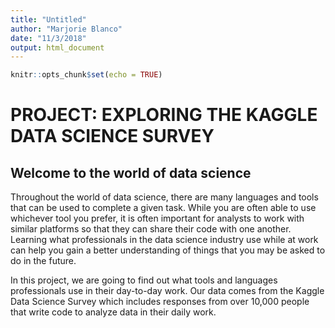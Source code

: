 ```yaml
---
title: "Untitled"
author: "Marjorie Blanco"
date: "11/3/2018"
output: html_document
---
```


```r
knitr::opts_chunk$set(echo = TRUE)
```

# PROJECT: EXPLORING THE KAGGLE DATA SCIENCE SURVEY

## Welcome to the world of data science
Throughout the world of data science, there are many languages and tools that can be used to complete a given task. While you are often able to use whichever tool you prefer, it is often important for analysts to work with similar platforms so that they can share their code with one another. Learning what professionals in the data science industry use while at work can help you gain a better understanding of things that you may be asked to do in the future.

In this project, we are going to find out what tools and languages professionals use in their day-to-day work. Our data comes from the Kaggle Data Science Survey which includes responses from over 10,000 people that write code to analyze data in their daily work.

```r

```

